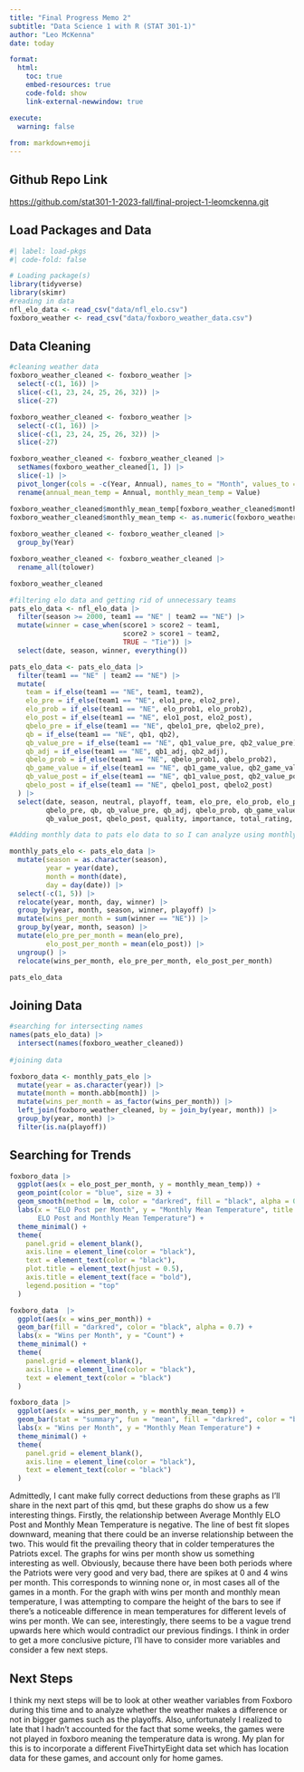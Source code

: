```yaml
---
title: "Final Progress Memo 2"
subtitle: "Data Science 1 with R (STAT 301-1)"
author: "Leo McKenna"
date: today

format:
  html:
    toc: true
    embed-resources: true
    code-fold: show
    link-external-newwindow: true

execute:
  warning: false
  
from: markdown+emoji 
---
```


::: {.callout-tip icon=false}

## Github Repo Link

[https://github.com/stat301-1-2023-fall/final-project-1-leomckenna.git](https://github.com/stat301-1-2023-fall/final-project-1-leomckenna.git)

:::

## Load Packages and Data

```r
#| label: load-pkgs
#| code-fold: false

# Loading package(s)
library(tidyverse)
library(skimr)
#reading in data
nfl_elo_data <- read_csv("data/nfl_elo.csv")
foxboro_weather <- read_csv("data/foxboro_weather_data.csv")

```

## Data Cleaning

```r
#cleaning weather data
foxboro_weather_cleaned <- foxboro_weather |> 
  select(-c(1, 16)) |> 
  slice(-c(1, 23, 24, 25, 26, 32)) |> 
  slice(-27)

foxboro_weather_cleaned <- foxboro_weather |> 
  select(-c(1, 16)) |> 
  slice(-c(1, 23, 24, 25, 26, 32)) |> 
  slice(-27)

foxboro_weather_cleaned <- foxboro_weather_cleaned |> 
  setNames(foxboro_weather_cleaned[1, ]) |> 
  slice(-1) |> 
  pivot_longer(cols = -c(Year, Annual), names_to = "Month", values_to = "Value") |> 
  rename(annual_mean_temp = Annual, monthly_mean_temp = Value)

foxboro_weather_cleaned$monthly_mean_temp[foxboro_weather_cleaned$monthly_mean_temp == "M"] <- NA
foxboro_weather_cleaned$monthly_mean_temp <- as.numeric(foxboro_weather_cleaned$monthly_mean_temp)
  
foxboro_weather_cleaned <- foxboro_weather_cleaned |>   
  group_by(Year) 

foxboro_weather_cleaned <- foxboro_weather_cleaned |> 
  rename_all(tolower)

foxboro_weather_cleaned

```

```r
#filtering elo data and getting rid of unnecessary teams
pats_elo_data <- nfl_elo_data |> 
  filter(season >= 2000, team1 == "NE" | team2 == "NE") |> 
  mutate(winner = case_when(score1 > score2 ~ team1,
                            score2 > score1 ~ team2,
                            TRUE ~ "Tie")) |> 
  select(date, season, winner, everything())

pats_elo_data <- pats_elo_data |> 
  filter(team1 == "NE" | team2 == "NE") |> 
  mutate(
    team = if_else(team1 == "NE", team1, team2),
    elo_pre = if_else(team1 == "NE", elo1_pre, elo2_pre),
    elo_prob = if_else(team1 == "NE", elo_prob1, elo_prob2),
    elo_post = if_else(team1 == "NE", elo1_post, elo2_post),
    qbelo_pre = if_else(team1 == "NE", qbelo1_pre, qbelo2_pre),
    qb = if_else(team1 == "NE", qb1, qb2),
    qb_value_pre = if_else(team1 == "NE", qb1_value_pre, qb2_value_pre),
    qb_adj = if_else(team1 == "NE", qb1_adj, qb2_adj),
    qbelo_prob = if_else(team1 == "NE", qbelo_prob1, qbelo_prob2),
    qb_game_value = if_else(team1 == "NE", qb1_game_value, qb2_game_value),
    qb_value_post = if_else(team1 == "NE", qb1_value_post, qb2_value_post),
    qbelo_post = if_else(team1 == "NE", qbelo1_post, qbelo2_post)
  ) |> 
  select(date, season, neutral, playoff, team, elo_pre, elo_prob, elo_post,
         qbelo_pre, qb, qb_value_pre, qb_adj, qbelo_prob, qb_game_value,
         qb_value_post, qbelo_post, quality, importance, total_rating, score1, score2, winner, playoff)

#Adding monthly data to pats elo data to so I can analyze using monthly weather trends

monthly_pats_elo <- pats_elo_data |> 
  mutate(season = as.character(season),
         year = year(date),
         month = month(date),
         day = day(date)) |> 
  select(-c(1, 5)) |> 
  relocate(year, month, day, winner) |> 
  group_by(year, month, season, winner, playoff) |> 
  mutate(wins_per_month = sum(winner == "NE")) |> 
  group_by(year, month, season) |> 
  mutate(elo_pre_per_month = mean(elo_pre),
         elo_post_per_month = mean(elo_post)) |> 
  ungroup() |> 
  relocate(wins_per_month, elo_pre_per_month, elo_post_per_month)

pats_elo_data
```


## Joining Data

```r
#searching for intersecting names
names(pats_elo_data) |> 
  intersect(names(foxboro_weather_cleaned))
  
#joining data

foxboro_data <- monthly_pats_elo |> 
  mutate(year = as.character(year)) |> 
  mutate(month = month.abb[month]) |> 
  mutate(wins_per_month = as_factor(wins_per_month)) |> 
  left_join(foxboro_weather_cleaned, by = join_by(year, month)) |> 
  group_by(year, month) |> 
  filter(is.na(playoff))
```

## Searching for Trends

```r

foxboro_data |> 
  ggplot(aes(x = elo_post_per_month, y = monthly_mean_temp)) +
  geom_point(color = "blue", size = 3) +
  geom_smooth(method = lm, color = "darkred", fill = "black", alpha = 0.2) +
  labs(x = "ELO Post per Month", y = "Monthly Mean Temperature", title = "Relationship between Average Monthly
       ELO Post and Monthly Mean Temperature") +
  theme_minimal() +
  theme(
    panel.grid = element_blank(),
    axis.line = element_line(color = "black"),
    text = element_text(color = "black"),
    plot.title = element_text(hjust = 0.5),
    axis.title = element_text(face = "bold"),
    legend.position = "top"
  )

foxboro_data  |> 
  ggplot(aes(x = wins_per_month)) +
  geom_bar(fill = "darkred", color = "black", alpha = 0.7) +
  labs(x = "Wins per Month", y = "Count") +
  theme_minimal() +
  theme(
    panel.grid = element_blank(),
    axis.line = element_line(color = "black"),
    text = element_text(color = "black")
  )

foxboro_data |> 
  ggplot(aes(x = wins_per_month, y = monthly_mean_temp)) +
  geom_bar(stat = "summary", fun = "mean", fill = "darkred", color = "black", alpha = 0.7) +
  labs(x = "Wins per Month", y = "Monthly Mean Temperature") +
  theme_minimal() +
  theme(
    panel.grid = element_blank(),
    axis.line = element_line(color = "black"),
    text = element_text(color = "black")
  )


```
Admittedly, I cant make fully correct deductions from these graphs as I'll share in the next part of this qmd, but these graphs do show us a few interesting things. Firstly, the relationship between Average Monthly
ELO Post and Monthly Mean Temperature is negative. The line of best fit slopes downward, meaning that there could be an inverse relationship between the two. This would fit the prevailing theory that in colder temperatures the Patriots excel. The graphs for wins per month show us something interesting as well. Obviously, because there have been both periods where the Patriots were very good and very bad, there are spikes at 0 and 4 wins per month. This corresponds to winning none or, in most cases all of the games in a month. For the graph with wins per month and monthly mean temperature, I was attempting to compare the height of the bars to see if there's a noticeable difference in mean temperatures for different levels of wins per month. We can see, interestingly, there seems to be a vague trend upwards here which would contradict our previous findings. I think in order to get a more conclusive picture, I'll have to consider more variables and consider a few next steps.

## Next Steps

I think my next steps will be to look at other weather variables from Foxboro during this time and to analyze whether the weather makes a difference or not in bigger games such as the playoffs. Also, unfortunately I realized to late that I hadn't accounted for the fact that some weeks, the games were not played in foxboro meaning the temperature data is wrong. My plan for this is to incorporate a different FiveThirtyEight data set which has location data for these games, and account only for home games.

